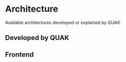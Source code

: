 
<style jsx global>{`
    .text-muted {color: #999;}
    .text-center {text-align: center;}
    .mt-5 {margin-top: 1.5rem;}
`}</style>

# Architecture

Available architectures developed or explained by QUAK.

## Developed by QUAK

<div className="text-center mt-5">
  <h2 className="fs-24 text-muted">Frontend</h2>
</div>

<Cards>
  <Card title="🏛 DRD - SPA frontend" href="/learn/architecture/drd-frontend" />
</Cards>